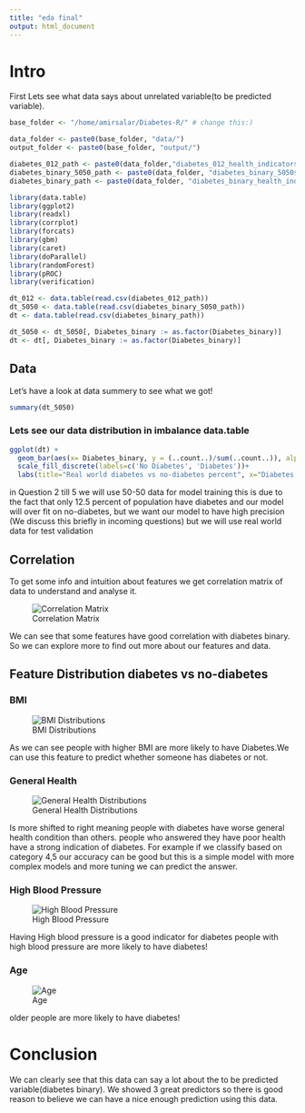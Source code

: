 ```yaml
---
title: "eda final"
output: html_document
---
```


# Intro

First Lets see what data says about unrelated variable(to be predicted variable).

```r
base_folder <- "/home/amirsalar/Diabetes-R/" # change this:)

data_folder <- paste0(base_folder, "data/")
output_folder <- paste0(base_folder, "output/")

diabetes_012_path <- paste0(data_folder,"diabetes_012_health_indicators_BRFSS2015.csv")
diabetes_binary_5050_path <- paste0(data_folder, "diabetes_binary_5050split_health_indicators_BRFSS2015.csv")
diabetes_binary_path <- paste0(data_folder, "diabetes_binary_health_indicators_BRFSS2015.csv")

library(data.table)
library(ggplot2)
library(readxl)
library(corrplot)
library(forcats)
library(gbm)
library(caret)
library(doParallel)
library(randomForest)
library(pROC)
library(verification)

dt_012 <- data.table(read.csv(diabetes_012_path))
dt_5050 <- data.table(read.csv(diabetes_binary_5050_path))
dt <- data.table(read.csv(diabetes_binary_path))

dt_5050 <- dt_5050[, Diabetes_binary := as.factor(Diabetes_binary)]
dt <- dt[, Diabetes_binary := as.factor(Diabetes_binary)]
```

## Data

Let's have a look at data summery to see what we got!

```r
summary(dt_5050)
```


### Lets see our data distribution in imbalance data.table

```r
ggplot(dt) +
  geom_bar(aes(x= Diabetes_binary, y = (..count..)/sum(..count..)), alpha = .75) +
  scale_fill_discrete(labels=c('No Diabetes', 'Diabetes'))+
  labs(title="Real world diabetes vs no-diabetes percent", x="Diabetes Binary", y="Percent of people")
```


in Question 2 till 5 we will use 50-50 data for model training this is due to the fact that only 12.5 percent of population have diabetes and our model will over fit on no-diabetes, but we want our model to have high precision (We discuss this briefly in incoming questions) but we will use real world data for test validation

## Correlation
To get some info and intuition about features we get correlation matrix of data to understand and analyse it.

![Correlation Matrix](output/cor-matrix.png)

We can see that some features have good correlation with diabetes binary. So we can explore more to find out more about our features and data.

## Feature Distribution diabetes vs no-diabetes

### BMI
![BMI Distributions](output/BMI-distribution.png)


As we can see people with higher BMI are more likely to have Diabetes.We can use this feature to predict whether someone has diabetes or not.

### General Health
![General Health Distributions](output/General-health-distribution.png)


Is more shifted to right meaning people with diabetes have worse general health condition than others. people who answered they have poor health have a strong indication of diabetes. For example if we classify based on category 4,5 our accuracy can be good but this is a simple model with more complex models and more tuning we can predict the answer.

### High Blood Pressure

![High Blood Pressure](output/High-Blood-Pressure-distribution.png)


Having High blood pressure is a good indicator for diabetes people with high blood pressure are more likely to have diabetes!

### Age


![Age](output/age-distribution.png)


older people are more likely to have diabetes!

# Conclusion

We can clearly see that this data can say a lot about the to be predicted variable(diabetes binary). We showed 3 great predictors so there is good reason to believe we can have a nice enough prediction using this data.